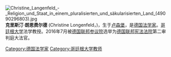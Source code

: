 {{expand|time=2016-08-24T11:48:22+00:00}}
{{blpunsourced|time=2016-08-24T11:48:22+00:00}}
[[File:Christine_Langenfeld_-_Religion_und_Staat_in_einem_pluralisierten_und_säkularisierten_Land_(49090296803).jpg|thumb]]
'''克里斯汀·朗恩费尔德''' (Christine Longenfeld，{{bd|1962年|8月16日||}})，生于[[卢森堡|卢森堡]]，是[[德国|德国]][[法学家|法学家]]。[[哥廷根大学|哥廷根大学]]法学教授。2016年7月被[[德国联邦参议院|德国联邦参议院]]选举为[[德国联邦宪法法院|德国联邦宪法法院]]第二审判庭大法官。

{{germany-bio-stub}}
{{normdaten}}
{{DEFAULTSORT:longenfeld}}
[[Category:德国法学家|Category:德国法学家]]
[[Category:哥廷根大学教师|Category:哥廷根大学教师]]